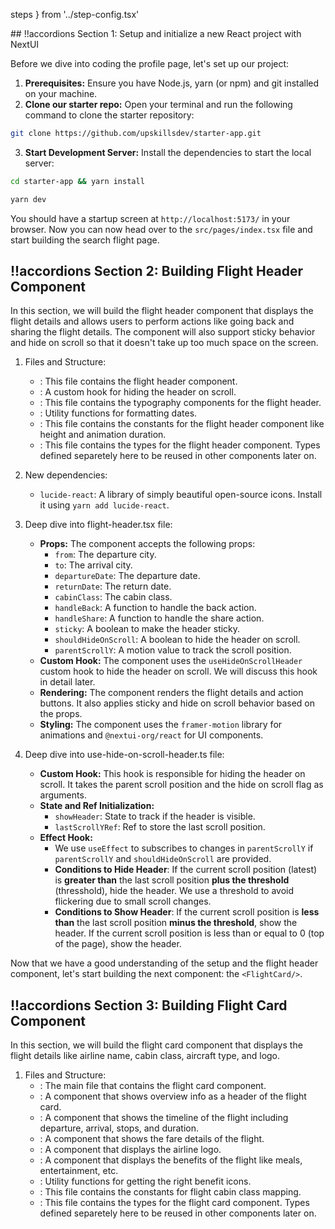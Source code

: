 
   steps
} from '../step-config.tsx'

<CodeWithAccoridions stepConfigs={steps}>
## !!accordions Section 1: Setup and initialize a new React project with NextUI

Before we dive into coding the profile page, let's set up our project:

1.  **Prerequisites:** Ensure you have Node.js, yarn (or npm) and git installed on your machine.
2.  **Clone our starter repo:** Open your terminal and run the following command to clone the starter repository:

```bash
git clone https://github.com/upskillsdev/starter-app.git
```

3.  **Start Development Server:** Install the dependencies to start the local server:

```bash
cd starter-app && yarn install
```

```bash
yarn dev
```

You should have a startup screen at `http://localhost:5173/` in your browser.
Now you can now head over to the `src/pages/index.tsx` file and start building the search flight page.

## !!accordions Section 2: Building Flight Header Component

In this section, we will build the flight header component that displays the flight details and allows users to perform actions like going back and sharing the flight details.
The component will also support sticky behavior and hide on scroll so that it doesn't take up too much space on the screen.

1. Files and Structure:
   - <CodeTabTrigger section="flight-header" tab="flight-header.tsx"/>: This file contains the flight header component.
   - <CodeTabTrigger section="flight-header" tab="use-hide-on-scroll-header.ts"/>: A custom hook for hiding the header on scroll.
   - <CodeTabTrigger section="flight-header" tab="typography.tsx"/>: This file contains the typography components for the flight header.
   - <CodeTabTrigger section="flight-header" tab="utils.ts"/>: Utility functions for formatting dates.
   - <CodeTabTrigger section="flight-header" tab="constants.ts"/>: This file contains the constants for the flight header component like height and animation duration.
   - <CodeTabTrigger section="flight-header" tab="types.ts"/>: This file contains the types for the flight header component. Types defined separetely here to be reused in other components later on.

2. New dependencies:
   - `lucide-react`: A library of simply beautiful open-source icons. Install it using `yarn add lucide-react`.

3. Deep dive into <CodeTabTrigger section="flight-header" tab="flight-header.tsx">flight-header.tsx</CodeTabTrigger> file:
   - **Props:** The component accepts the following props:
     - `from`: The departure city.
     - `to`: The arrival city.
     - `departureDate`: The departure date.
     - `returnDate`: The return date.
     - `cabinClass`: The cabin class.
     - `handleBack`: A function to handle the back action.
     - `handleShare`: A function to handle the share action.
     - `sticky`: A boolean to make the header sticky.
     - `shouldHideOnScroll`: A boolean to hide the header on scroll.
     - `parentScrollY`: A motion value to track the scroll position.
   - **Custom Hook:** The component uses the `useHideOnScrollHeader` custom hook to hide the header on scroll. We will discuss this hook in detail later.
   - **Rendering:** The component renders the flight details and action buttons. It also applies sticky and hide on scroll behavior based on the props.
   - **Styling:** The component uses the `framer-motion` library for animations and `@nextui-org/react` for UI components.

4. Deep dive into <CodeTabTrigger section="flight-header" tab="use-hide-on-scroll-header.ts">use-hide-on-scroll-header.ts</CodeTabTrigger> file:
   - **Custom Hook:** This hook is responsible for hiding the header on scroll. It takes the parent scroll position and the hide on scroll flag as arguments.
   - **State and Ref Initialization:**
      - `showHeader`: State to track if the header is visible.
      - `lastScrollYRef`: Ref to store the last scroll position.
   - **Effect Hook:**
      - We use `useEffect` to subscribes to changes in `parentScrollY` if `parentScrollY` and `shouldHideOnScroll` are provided.
      - **Conditions to Hide Header**: If the current scroll position (latest) is **greater than** the last scroll position **plus the threshold** (thresshold), hide the header. We use a threshold to avoid flickering due to small scroll changes.
      - **Conditions to Show Header**: If the current scroll position is **less than** the last scroll position **minus the threshold**, show the header. If the current scroll position is less than or equal to 0 (top of the page), show the header.

Now that we have a good understanding of the setup and the flight header component, let's start building the next component: the `<FlightCard/>`.

## !!accordions Section 3: Building Flight Card Component

In this section, we will build the flight card component that displays the flight details like airline name, cabin class, aircraft type, and logo.

1. Files and Structure:
   - <CodeTabTrigger section="flight-card" tab="flight-card.tsx"/>: The main file that contains the flight card component.
   - <CodeTabTrigger section="flight-card" tab="flight-overview.tsx"/>: A component that shows overview info as a header of the flight card.
   - <CodeTabTrigger section="flight-card" tab="flight-timeline.tsx"/>: A component that shows the timeline of the flight including departure, arrival, stops, and duration.
   - <CodeTabTrigger section="flight-card" tab="flight-fare-details.tsx"/>: A component that shows the fare details of the flight.
   - <CodeTabTrigger section="flight-card" tab="flight-logo.tsx"/>: A component that displays the airline logo.
   - <CodeTabTrigger section="flight-card" tab="flight-benefits.tsx"/>: A component that displays the benefits of the flight like meals, entertainment, etc.
   - <CodeTabTrigger section="flight-card" tab="utils.ts"/>: Utility functions for getting the right benefit icons.
   - <CodeTabTrigger section="flight-card" tab="constants.ts"/>: This file contains the constants for flight cabin class mapping.
   - <CodeTabTrigger section="flight-card" tab="types.ts"/>: This file contains the types for the flight card component. Types defined separetely here to be reused in other components later on.

</CodeWithAccoridions>
